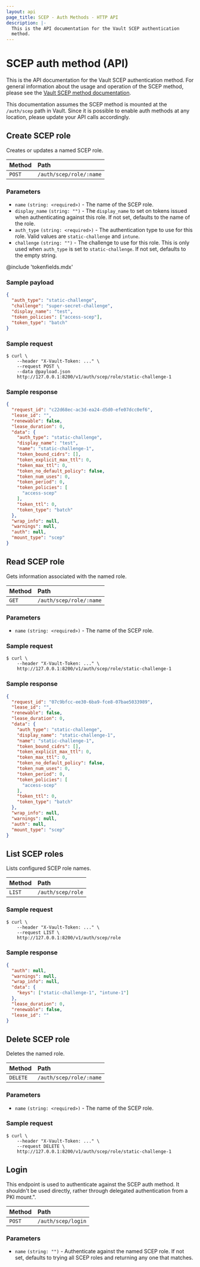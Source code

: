 ```yaml
---
layout: api
page_title: SCEP - Auth Methods - HTTP API
description: |-
  This is the API documentation for the Vault SCEP authentication
  method.
---
```


# SCEP auth method (API)

This is the API documentation for the Vault SCEP authentication
method. For general information about the usage and operation of the
SCEP method, please see the [Vault SCEP method documentation](/vault/docs/auth/scep).

This documentation assumes the SCEP method is mounted at the
`/auth/scep` path in Vault. Since it is possible to enable auth methods at any
location, please update your API calls accordingly.

## Create SCEP role

Creates or updates a named SCEP role.

| Method | Path                    |
|:-------|:------------------------|
| `POST` | `/auth/scep/role/:name` |

### Parameters

- `name` `(string: <required>)` - The name of the SCEP role.
- `display_name` `(string: "")` - The `display_name` to set on tokens issued
  when authenticating against this role. If not set, defaults to the
  name of the role.
- `auth_type` `(string: <required>)` - The authentication type to use for this role.
  Valid values are `static-challenge` and `intune`.
- `challenge` `(string: "")` - The challenge to use for this role. This is only
  used when `auth_type` is set to `static-challenge`. If not set, defaults to
  the empty string.

@include 'tokenfields.mdx'

### Sample payload

```json
{
  "auth_type": "static-challenge",
  "challenge": "super-secret-challenge",
  "display_name": "test",
  "token_policies": ["access-scep"],
  "token_type": "batch"
}
```

### Sample request

```shell-session
$ curl \
    --header "X-Vault-Token: ..." \
    --request POST \
    --data @payload.json
    http://127.0.0.1:8200/v1/auth/scep/role/static-challenge-1
```

### Sample response

```json
{
  "request_id": "c22d68ec-ac3d-ea24-d5d0-efe07dcc0ef6",
  "lease_id": "",
  "renewable": false,
  "lease_duration": 0,
  "data": {
    "auth_type": "static-challenge",
    "display_name": "test",
    "name": "static-challenge-1",
    "token_bound_cidrs": [],
    "token_explicit_max_ttl": 0,
    "token_max_ttl": 0,
    "token_no_default_policy": false,
    "token_num_uses": 0,
    "token_period": 0,
    "token_policies": [
      "access-scep"
    ],
    "token_ttl": 0,
    "token_type": "batch"
  },
  "wrap_info": null,
  "warnings": null,
  "auth": null,
  "mount_type": "scep"
}
```

## Read SCEP role

Gets information associated with the named role.

| Method | Path                    |
|:-------|:------------------------|
| `GET`  | `/auth/scep/role/:name` |

### Parameters

- `name` `(string: <required>)` - The name of the SCEP role.

### Sample request

```shell-session
$ curl \
    --header "X-Vault-Token: ..." \
    http://127.0.0.1:8200/v1/auth/scep/role/static-challenge-1
```

### Sample response

```json
{
  "request_id": "07c9bfcc-ee30-6ba9-fce8-07bae5033989",
  "lease_id": "",
  "renewable": false,
  "lease_duration": 0,
  "data": {
    "auth_type": "static-challenge",
    "display_name": "static-challenge-1",
    "name": "static-challenge-1",
    "token_bound_cidrs": [],
    "token_explicit_max_ttl": 0,
    "token_max_ttl": 0,
    "token_no_default_policy": false,
    "token_num_uses": 0,
    "token_period": 0,
    "token_policies": [
      "access-scep"
    ],
    "token_ttl": 0,
    "token_type": "batch"
  },
  "wrap_info": null,
  "warnings": null,
  "auth": null,
  "mount_type": "scep"
}
```

## List SCEP roles

Lists configured SCEP role names.

| Method | Path               |
| :----- | :----------------- |
| `LIST` | `/auth/scep/role` |

### Sample request

```shell-session
$ curl \
    --header "X-Vault-Token: ..." \
    --request LIST \
    http://127.0.0.1:8200/v1/auth/scep/role
```

### Sample response

```json
{
  "auth": null,
  "warnings": null,
  "wrap_info": null,
  "data": {
    "keys": ["static-challenge-1", "intune-1"]
  },
  "lease_duration": 0,
  "renewable": false,
  "lease_id": ""
}
```

## Delete SCEP role

Deletes the named role.

| Method   | Path                    |
|:---------|:------------------------|
| `DELETE` | `/auth/scep/role/:name` |

### Parameters

- `name` `(string: <required>)` - The name of the SCEP role.

### Sample request

```shell-session
$ curl \
    --header "X-Vault-Token: ..." \
    --request DELETE \
    http://127.0.0.1:8200/v1/auth/scep/role/static-challenge-1
```

## Login

This endpoint is used to authenticate against the SCEP auth method. It shouldn't be used directly,
rather through delegated authentication from a PKI mount.".

| Method | Path               |
|:-------|:-------------------|
| `POST` | `/auth/scep/login` |

### Parameters

- `name` `(string: "")` - Authenticate against the named SCEP role.
  If not set, defaults to trying all SCEP roles and returning any one that matches.
